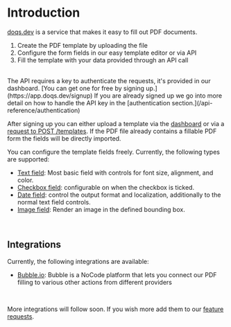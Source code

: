 # Introduction

[doqs.dev](https://doqs.dev) is a service that makes it easy to fill out PDF documents.

1. Create the PDF template by uploading the file
2. Configure the form fields in our easy template editor or via API
3. Fill the template with your data provided through an API call

<br/>
The API requires a key to authenticate the requests, it's provided in our dashboard. [You can get one for free by signing up.](https://app.doqs.dev/signup)
If you are already signed up we go into more detail on how to handle the API key in the [authentication section.](/api-reference/authentication)

After signing up you can either upload a template via the [dashboard](https://app.doqs.dev) or via a [request to POST /templates](/api-reference/create-template).
If the PDF file already contains a fillable PDF form the fields will be directly imported.

You can configure the template fields freely. Currently, the following types are supported:

* [Text field](/fields/text): Most basic field with controls for font size, alignment, and color.
* [Checkbox field](/fields/checkbox): configurable on when the checkbox is ticked.
* [Date field](/fields/date): control the output format and localization, additionally to the normal text field controls.
* [Image field](/fields/image): Render an image in the defined bounding box.

<br/>

## Integrations

Currently, the following integrations are available:
* [Bubble.io](https://bubble.io/plugin/doqs---fill-pdf-templates-1664719368519x801167108011720700): Bubble is a NoCode platform that lets you connect our
PDF filling to various other actions from different providers

<br/>

More integrations will follow soon. If you wish more add them to our [feature requests](https://doqs.canny.io/admin).
